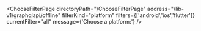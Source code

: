 


<ChooseFilterPage
    directoryPath="/ChooseFilterPage"
    address="/lib-v1/graphqlapi/offline"
    filterKind="platform"
    filters={['android','ios','flutter']}
    currentFilter="all"
    message={'Choose a platform:'}
/>
